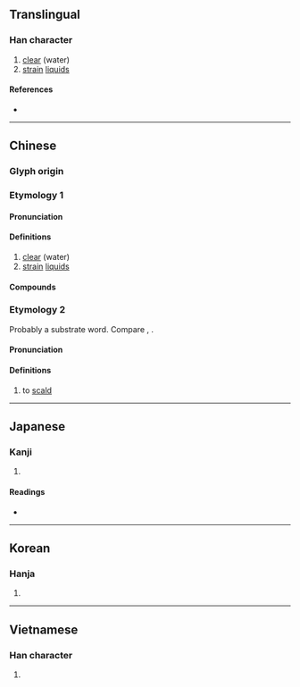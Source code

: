 {{also|渌}}
{{character info/new}}
==Translingual==

===Han character===
{{Han char|rn=85|rad=水|as=08|sn=11|four=37132|canj=EVNE|ids=⿰氵彔}}

# [[clear]] (water)
# [[strain]] [[liquid]]s

====References====
* {{Han ref|kx=0630.240|dkj=17666|dj=1033.040|hdz=31664.030|uh=6DE5|ud=28133|bh=D5F1|bd=54769}}

----

==Chinese==
{{zh-forms|s=渌}}

===Glyph origin===

===Etymology 1===
{{Han etym}}

====Pronunciation====
{{zh-pron
|m=lù
|c=luk6
|mn=le̍k
|mc=
|oc=
|cat=a,n,v
}}

====Definitions====
{{zh-hanzi}}

# [[clear]] (water)
# [[strain]] [[liquid]]s

====Compounds====
{{zh-der|水淥淥的|波波淥淥|淘淥|淥水|淥淥|淥老|淥蟻|酃淥}}

===Etymology 2===

Probably a {{der|yue|qfa-tak}} substrate word. Compare {{cog|th|ลวก||to scald}}, {{cog|za|log||to scald}}.

====Pronunciation====
{{zh-pron
|c=luk6
|c-t=luuk5
}}

====Definitions====
{{zh-hanzi}} {{tlb|zh|Cantonese}}

# to [[scald]]

----

==Japanese==

===Kanji===
{{ja-kanji|grade=|rs=水08}}

# {{defn|lang=ja|sort=水08}}

====Readings====
* {{ja-readings|on=[[ろく]] (roku), [[りょく]] (ryoku)|kun=[[こす]] (kosu)}}

----

==Korean==

===Hanja===
{{ko-hanja|hangeul=[[록]]>[[녹]]|eumhun=|rv=rok>nok|mr=rok>nok|y=lok>nok}}

# {{defn|lang=ko|sort=水08}}

----

==Vietnamese==

===Han character===
{{vi-readings|rs=水08|hanviet=lóc}}

# {{defn|lang=vi|sort=水08}}